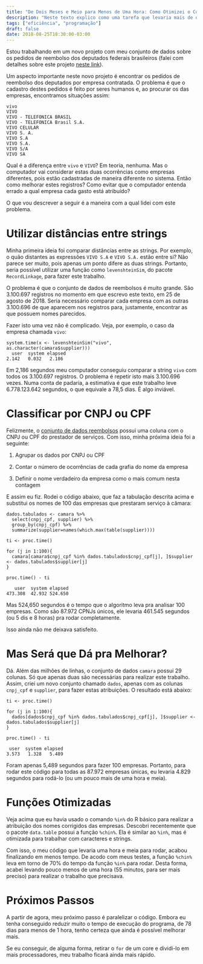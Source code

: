 ```yaml
---
title: "De Dois Meses e Meio para Menos de Uma Hora: Como Otimizei o Código de um Programa no R"
description: "Neste texto explico como uma tarefa que levaria mais de dois meses rodando foi finalizada em 55 minutos"
tags: ["eficiência", "programação"]
draft: false
date: 2018-08-25T18:30:00-03:00
---
```


Estou trabalhando em um novo projeto com meu conjunto de dados sobre os pedidos de reembolso dos deputados federais brasileiros (falei com detalhes sobre este projeto [neste link](https://marcusnunes.me/post/controle-de-gastos-publicos-como-verificar-quanto-os-deputados-federais-estao-gastando/)). 

Um aspecto importante neste novo projeto é encontrar os pedidos de reembolso dos deputados por empresa contratada. O problema é que o cadastro destes pedidos é feito por seres humanos e, ao procurar os das empresas, encontramos situações assim:

    vivo
    VIVO
    VIVO - TELEFONICA BRASIL
    VIVO - TELEFONICA Brasil S.A.
    VIVO CELULAR
    VIVO S. A.
    VIVO S.A
    VIVO S.A.
    VIVO S/A
    VIVO SA
    
Qual é a diferença entre `vivo` e `VIVO`? Em teoria, nenhuma. Mas o computador vai considerar estas duas ocorrências como empresas diferentes, pois estão cadastradas de maneira diferente no sistema. Então como melhorar estes registros? Como evitar que o computador entenda errado a qual empresa cada gasto está atribuído?

O que vou descrever a seguir é a maneira com a qual lidei com este problema.

# Utilizar distâncias entre strings

Minha primeira ideia foi comparar distâncias entre as strings. Por exemplo, o quão distantes as expressões `VIVO S.A` e `VIVO S.A.` estão entre si? Não parece ser muito, pois apenas um ponto difere as duas strings. Portanto, seria possível utilizar uma função como `levenshteinSim`, do pacote `RecordLinkage`, para fazer este trabalho.

O problema é que o conjunto de dados de reembolsos é muito grande. São 3.100.697 registros no momento em que escrevo este texto, em 25 de agosto de 2018. Seria necessário comparar cada empresa com as outras 3.100.696 de que aparecem nos registros para, justamente, encontrar as que possuem nomes parecidos.

Fazer isto uma vez não é complicado. Veja, por exemplo, o caso da empresa chamada `vivo`:


    system.time(x <- levenshteinSim("vivo", as.character(camara$supplier)))
      user  system elapsed 
    2.142   0.032   2.186 

Em 2,186 segundos meu computador conseguiu comparar a string `vivo` com todos os 3.100.697 registros. O problema é repetir isto mais 3.100.696 vezes. Numa conta de padaria, a estimativa é que este trabalho leve 6.778.123.642 segundos, o que equivale a 78,5 dias. É algo inviável.



# Classificar por CNPJ ou CPF

Felizmente, o [conjunto de dados reembolsos](https://marcusnunes.me/post/controle-de-gastos-publicos-como-verificar-quanto-os-deputados-federais-estao-gastando/) possui uma coluna com o CNPJ ou CPF do prestador de serviços. Com isso, minha próxima ideia foi a seguinte:

1. Agrupar os dados por CNPJ ou CPF

2. Contar o número de ocorrências de cada grafia do nome da empresa

3. Definir o nome verdadeiro da empresa como o mais comum nesta contagem

E assim eu fiz. Rodei o código abaixo, que faz a tabulação descrita acima e substitui os nomes de 100 das empresas que prestaram serviço à câmara:


    dados.tabulados <- camara %>%
      select(cnpj_cpf, supplier) %>%
      group_by(cnpj_cpf) %>%
      summarize(supplier=names(which.max(table(supplier))))
    
    ti <- proc.time()
    
    for (j in 1:100){
      camara[camara$cnpj_cpf %in% dados.tabulados$cnpj_cpf[j], ]$supplier <- dados.tabulados$supplier[j]
    }

    proc.time() - ti
    
       user  system elapsed 
    473.308  42.932 524.650 

Mas 524,650 segundos é o tempo que o algoritmo leva pra analisar 100 empresas. Como são 87.972 CPNJs únicos, ele levaria 461.545 segundos (ou 5 dis e 8 horas) pra rodar completamente.

Isso ainda não me deixava satisfeito.



# Mas Será que Dá pra Melhorar?

Dá. Além das milhões de linhas, o conjunto de dados `camara` possui 29 colunas. Só que apenas duas são necessárias para realizar este trabalho. Assim, criei um novo conjunto chamado `dados`, apenas com as colunas `cnpj_cpf` e `supplier`, para fazer estas atribuições. O resultado está abaixo:


    ti <- proc.time()
    
    for (j in 1:100){
      dados[dados$cnpj_cpf %in% dados.tabulados$cnpj_cpf[j], ]$supplier <- dados.tabulados$supplier[j]
    }

    proc.time() - ti
    
     user  system elapsed 
    3.573   1.328   5.489

Foram apenas 5,489 segundos para fazer 100 empresas. Portanto, para rodar este código para todas as 87.972 empresas únicas, eu levaria 4.829 segundos para rodá-lo (ou um pouco mais de uma hora e meia).



# Funções Otimizadas

Veja acima que eu havia usado o comando `%in%` do R básico para realizar a atribuição dos nomes corrigidos das empresas. Descobri recentemente que o pacote `data.table` possui a função `%chin%`. Ela é similar ao `%in%`, mas é otimizada para trabalhar com caracteres e strings.

Com isso, o meu código que levaria uma hora e meia para rodar, acabou finalizando em menos tempo. De acodo com meus testes, a função `%chin%` leva em torno de 70% do tempo da função `%in%` para rodar. Desta forma, acabei levando pouco menos de uma hora (55 minutos, para ser mais preciso) para realizar o trabalho que precisava.




# Próximos Passos

A partir de agora, meu próximo passo é paralelizar o código. Embora eu tenha conseguido reduzir muito o tempo de execução do programa, de 78 dias para menos de 1 hora, tenho certeza que ainda é possível melhorar mais. 

Se eu conseguir, de alguma forma, retirar o `for` de um core e dividi-lo em mais processadores, meu trabalho ficará ainda mais rápido.


